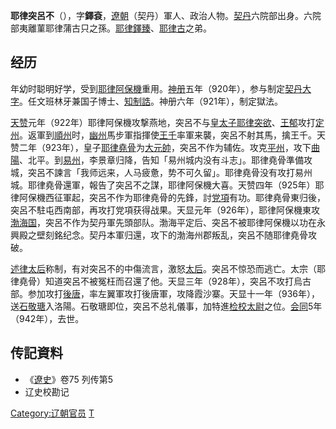 '''耶律突呂不'''（{{bd|？||942年||catIdx=Yelu耶律}}），字'''鐸袞'''，[[遼朝|遼朝]]（契丹）軍人、政治人物。[[契丹|契丹]]六院部出身。六院部夷離菫耶律蒲古只之孫。[[耶律鐸臻|耶律鐸臻]]、[[耶律古|耶律古]]之弟。
== 经历 ==
年幼时聪明好学，受到[[耶律阿保機|耶律阿保機]]重用。[[神册|神册]]五年（920年），参与制定[[契丹大字|契丹大字]]。任文班林牙兼国子博士、[[知制誥|知制誥]]。神册六年（921年），制定獄法。

[[天赞|天赞]]元年（922年）耶律阿保機攻撃燕地，突呂不与[[皇太子|皇太子]][[耶律突欲|耶律突欲]]、[[王郁|王郁]]攻打[[定州|定州]]。返軍到[[順州|順州]]时，[[幽州|幽州]]馬步軍指揮使[[王千_(五代)|王千]]率軍来襲，突呂不射其馬，擒王千。天赞二年（923年），皇子[[辽太宗|耶律堯骨]]为[[大元帥|大元帥]]，突呂不作为辅佐。攻克[[平州|平州]]，攻下[[曲陽|曲陽]]、北平。到[[易州|易州]]，李景章归降，告知「易州城内没有斗志」。耶律堯骨準備攻城，突呂不諫言「我师远来，人马疲惫，势不可久留」。耶律堯骨没有攻打易州城。耶律堯骨還軍，報告了突呂不之謀，耶律阿保機大喜。天赞四年（925年）耶律阿保機西征軍起，突呂不作为耶律堯骨的先鋒，討[[党項|党項]]有功。耶律堯骨東归後，突呂不駐屯西南部，再攻打党項获得战果。天显元年（926年），耶律阿保機東攻[[渤海国|渤海国]]，突呂不作为契丹軍先頭部队。渤海平定后、突呂不被耶律阿保機以功在永興殿之壁刻銘纪念。契丹本軍归還，攻下的渤海州郡叛乱，突呂不随耶律堯骨攻破。

[[述律平|述律太后]]称制，有对突呂不的中傷流言，激怒[[太后|太后]]。突呂不惊恐而逃亡。太宗（耶律堯骨）知道突呂不被冤枉而召還了他。天显三年（928年），突呂不攻打烏古部。参加攻打[[後唐|後唐]]，率左翼軍攻打後唐軍，攻降霞沙寨。天显十一年（936年），送[[石敬瑭|石敬瑭]]入洛陽。石敬瑭即位，突呂不总礼儀事，加特進[[检校|检校]][[太尉|太尉]]之位。[[会同|会同]]5年（942年），去世。

==传記資料==
*《[[遼史|遼史]]》卷75 列传第5
*辽史校勘记

{{DEFAULTSORT:Yelu耶律}}
[[Category:辽朝官员|Category:辽朝官员]]
[[Category:耶律氏|T]]